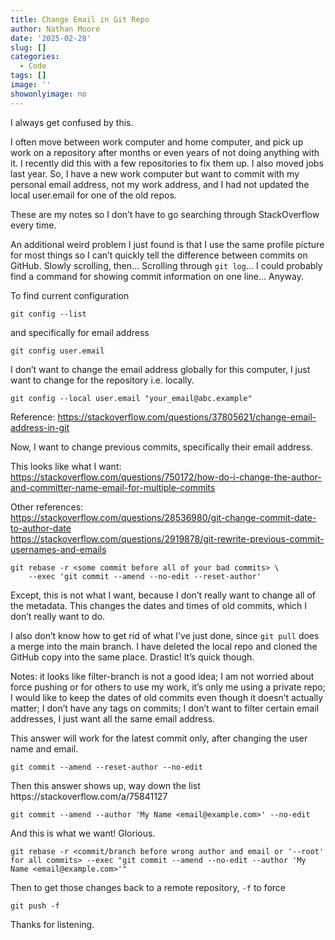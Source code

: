 ```yaml
---
title: Change Email in Git Repo
author: Nathan Moore
date: '2025-02-28'
slug: []
categories:
  - Code
tags: []
image: ''
showonlyimage: no
---
```


I always get confused by this.

<!--more-->

I often move between work computer and home computer, and pick up work on a repository after months or even years of not doing anything with it. I recently did this with a few repositories to fix them up. I also moved jobs last year. So, I have a new work computer but want to commit with my personal email address, not my work address, and I had not updated the local user.email for one of the old repos.

These are my notes so I don't have to go searching through StackOverflow every time.

An additional weird problem I just found is that I use the same profile picture for most things so I can't quickly tell the difference between commits on GitHub. Slowly scrolling, then... Scrolling through `git log`... I could probably find a command for showing commit information on one line... Anyway.

To find current configuration

```         
git config --list
```

and specifically for email address

```         
git config user.email
```

I don't want to change the email address globally for this computer, I just want to change for the repository i.e. locally.

```         
git config --local user.email "your_email@abc.example"
```

Reference: <https://stackoverflow.com/questions/37805621/change-email-address-in-git>

Now, I want to change previous commits, specifically their email address.

This looks like what I want:\
<https://stackoverflow.com/questions/750172/how-do-i-change-the-author-and-committer-name-email-for-multiple-commits>

Other references:\
<https://stackoverflow.com/questions/28536980/git-change-commit-date-to-author-date>\
<https://stackoverflow.com/questions/2919878/git-rewrite-previous-commit-usernames-and-emails>

```         
git rebase -r <some commit before all of your bad commits> \
    --exec 'git commit --amend --no-edit --reset-author'
```

Except, this is not what I want, because I don't really want to change all of the metadata. This changes the dates and times of old commits, which I don't really want to do.

I also don't know how to get rid of what I've just done, since `git pull` does a merge into the main branch. I have deleted the local repo and cloned the GitHub copy into the same place. Drastic! It's quick though. 

Notes: it looks like filter-branch is not a good idea; I am not worried about force pushing or for others to use my work, it's only me using a private repo; I would like to keep the dates of old commits even though it doesn't actually matter; I don't have any tags on commits; I don't want to filter certain email addresses, I just want all the same email address. 

This answer will work for the latest commit only, after changing the user name and email.

```         
git commit --amend --reset-author --no-edit 
```

Then this answer shows up, way down the list\
https://stackoverflow.com/a/75841127

```   
git commit --amend --author 'My Name <email@example.com>' --no-edit 
```   

And this is what we want! Glorious. 

``` 
git rebase -r <commit/branch before wrong author and email or '--root' for all commits> --exec "git commit --amend --no-edit --author 'My Name <email@example.com>'"
``` 

Then to get those changes back to a remote repository, `-f` to force

``` 
git push -f
``` 

Thanks for listening. 

